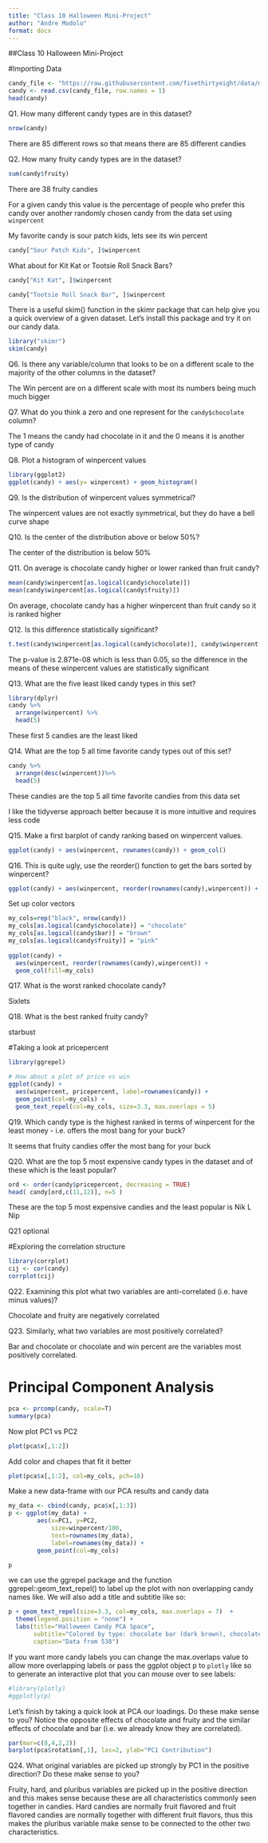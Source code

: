 ```yaml
---
title: "Class 10 Halloween Mini-Project"
author: "Andre Modolo"
format: docx
---
```


##Class 10 Halloween Mini-Project

#Importing Data

```r
candy_file <- "https://raw.githubusercontent.com/fivethirtyeight/data/master/candy-power-ranking/candy-data.csv"
candy <- read.csv(candy_file, row.names = 1)
head(candy)
```

Q1. How many different candy types are in this dataset?

```r
nrow(candy)
```

There are 85 different rows so that means there are 85 different candies

Q2. How many fruity candy types are in the dataset?
```r
sum(candy$fruity)
```
 
There are 38 fruity candies

For a given candy this value is the percentage of people who prefer this candy over another randomly chosen candy from the data set using `winpercent` 

My favorite candy is sour patch kids, lets see its win percent

```r
candy["Sour Patch Kids", ]$winpercent
```

What about for Kit Kat or Tootsie Roll Snack Bars?

```r
candy["Kit Kat", ]$winpercent
```

```r
candy["Tootsie Roll Snack Bar", ]$winpercent
```

There is a useful skim() function in the skimr package that can help give you a quick overview of a given dataset. Let’s install this package and try it on our candy data.
```r
library("skimr")
skim(candy)
```

Q6. Is there any variable/column that looks to be on a different scale to the majority of the other columns in the dataset?

The Win percent are on a different scale with most its numbers being much much bigger  

Q7. What do you think a zero and one represent for the `candy$chocolate` column?

The 1 means the candy had chocolate in it and the 0 means it is another type of candy

Q8. Plot a histogram of winpercent values

```r
library(ggplot2)
ggplot(candy) + aes(y= winpercent) + geom_histogram()
```

Q9. Is the distribution of winpercent values symmetrical?

The winpercent values are not exactly symmetrical, but they do have a bell curve shape

Q10. Is the center of the distribution above or below 50%?

The center of the distribution is below 50%

Q11. On average is chocolate candy higher or lower ranked than fruit candy?

```r
mean(candy$winpercent[as.logical(candy$chocolate)])
mean(candy$winpercent[as.logical(candy$fruity)])
```

On average, chocolate candy has a higher winpercent than fruit candy so it is ranked higher 

Q12. Is this difference statistically significant?

```r
t.test(candy$winpercent[as.logical(candy$chocolate)], candy$winpercent[as.logical(candy$fruity)]) 
```

The p-value is 2.871e-08 which is less than 0.05, so the difference in the means of these winpercent values are statistically significant

Q13. What are the five least liked candy types in this set?

```r
library(dplyr)
candy %>%
  arrange(winpercent) %>%
  head(5)
```
These first 5 candies are the least liked 

Q14. What are the top 5 all time favorite candy types out of this set?

```r
candy %>%
  arrange(desc(winpercent))%>%
  head(5)

```
These candies are the top 5 all time favorite candies from this data set
 
I like the tidyverse approach better because it is more intuitive and requires less code

Q15. Make a first barplot of candy ranking based on winpercent values.

```r
ggplot(candy) + aes(winpercent, rownames(candy)) + geom_col()
```

Q16. This is quite ugly, use the reorder() function to get the bars sorted by winpercent?

```r
ggplot(candy) + aes(winpercent, reorder(rownames(candy),winpercent)) + geom_col()

```
Set up color vectors 

```r
my_cols=rep("black", nrow(candy))
my_cols[as.logical(candy$chocolate)] = "chocolate"
my_cols[as.logical(candy$bar)] = "brown"
my_cols[as.logical(candy$fruity)] = "pink"
  
ggplot(candy) + 
  aes(winpercent, reorder(rownames(candy),winpercent)) +
  geom_col(fill=my_cols)
```

Q17. What is the worst ranked chocolate candy?

Sixlets

Q18. What is the best ranked fruity candy?

starbust

#Taking a look at pricepercent
```r
library(ggrepel)

# How about a plot of price vs win
ggplot(candy) +
  aes(winpercent, pricepercent, label=rownames(candy)) +
  geom_point(col=my_cols) + 
  geom_text_repel(col=my_cols, size=3.3, max.overlaps = 5)
```

Q19. Which candy type is the highest ranked in terms of winpercent for the least money - i.e. offers the most bang for your buck?

It seems that fruity candies offer the most bang for your buck

Q20. What are the top 5 most expensive candy types in the dataset and of these which is the least popular?

```r
ord <- order(candy$pricepercent, decreasing = TRUE)
head( candy[ord,c(11,12)], n=5 )
```

These are the top 5 most expensive candies and the least popular is Nik L Nip

Q21 optional

#Exploring the correlation structure

```r
library(corrplot)
cij <- cor(candy)
corrplot(cij)
```


Q22. Examining this plot what two variables are anti-correlated (i.e. have minus values)?

Chocolate and fruity are negatively correlated 

Q23. Similarly, what two variables are most positively correlated?

Bar and chocolate or chocolate and win percent are the variables most positively correlated.

# Principal Component Analysis

```r
pca <- prcomp(candy, scale=T)
summary(pca)
```

Now plot PC1 vs PC2

```r
plot(pca$x[,1:2])
```

Add color and chapes that fit it better

```r
plot(pca$x[,1:2], col=my_cols, pch=16)
```

Make a new data-frame with our PCA results and candy data

```r
my_data <- cbind(candy, pca$x[,1:3])
p <- ggplot(my_data) + 
        aes(x=PC1, y=PC2, 
            size=winpercent/100,  
            text=rownames(my_data),
            label=rownames(my_data)) +
        geom_point(col=my_cols)

p
```

we can use the ggrepel package and the function ggrepel::geom_text_repel() to label up the plot with non overlapping candy names like. We will also add a title and subtitle like so:

```r
p + geom_text_repel(size=3.3, col=my_cols, max.overlaps = 7)  + 
  theme(legend.position = "none") +
  labs(title="Halloween Candy PCA Space",
       subtitle="Colored by type: chocolate bar (dark brown), chocolate other (light brown), fruity (red), other (black)",
       caption="Data from 538")
```

If you want more candy labels you can change the max.overlaps value to allow more overlapping labels or pass the ggplot object p to `plotly` like so to generate an interactive plot that you can mouse over to see labels:

```r
#library(plotly)
#ggplotly(p)
```

Let’s finish by taking a quick look at PCA our loadings. Do these make sense to you? Notice the opposite effects of chocolate and fruity and the similar effects of chocolate and bar (i.e. we already know they are correlated).

```r
par(mar=c(8,4,2,2))
barplot(pca$rotation[,1], las=2, ylab="PC1 Contribution")
```

Q24. What original variables are picked up strongly by PC1 in the positive direction? Do these make sense to you?

Fruity, hard, and pluribus variables are picked up in the positive direction and this makes sense because these are all characteristics commonly seen together in candies. Hard candies are normally fruit flavored and fruit flavored candies are normally together with different fruit flavors, thus this makes the pluribus variable make sense to be connected to the other two characteristics. 


















